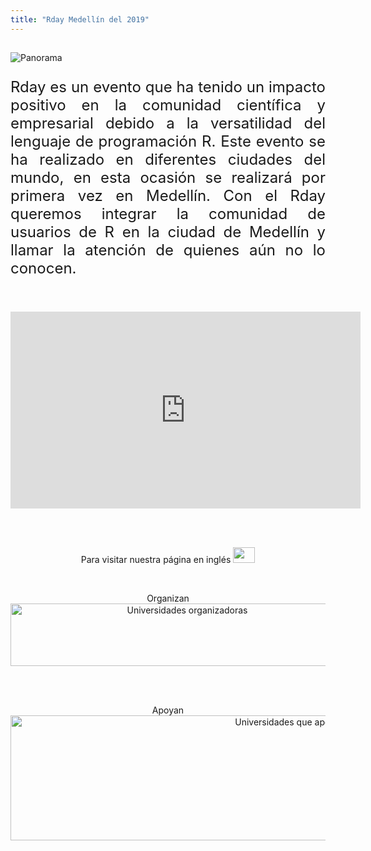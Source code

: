 ```yaml
---
title: "Rday Medellín del 2019"
---
```


<h2> </h2>

<img src="imagenes/foto_recuerdo.jpg" alt="Panorama">

<font size="5">
<p align="justify">Rday es un evento que ha tenido un impacto positivo en la comunidad científica y empresarial debido a la versatilidad del lenguaje de programación R. Este evento se ha realizado en diferentes ciudades del mundo, en esta ocasión se realizará por primera vez en Medellín. Con el Rday queremos integrar la comunidad de usuarios de R en la ciudad de Medellín y llamar la atención de quienes aún no lo conocen.</p>

</font>

<br/>

<center>
<iframe width="560" height="315" src="https://www.youtube.com/embed/XcBLEVknqvY" frameborder="0" allow="accelerometer; autoplay; encrypted-media; gyroscope; picture-in-picture" allowfullscreen></iframe>
</center>

<br/>
<br/>

<center>
Para visitar nuestra página en inglés
<a href="https://rdaymedellin.github.io/rday_eng"><img border="0" src="imagenes/ing.png" width="35" height="25"></a>
</center>

<br/>

<center>
Organizan  
<img src="imagenes/auxiliar.png" alt="Universidades organizadoras" width="550" height="100">
</center>

<br/>
<br/>

<center>
Apoyan  
<img src="imagenes/apoyan.png" alt="Universidades que apoya" width="870" height="200">
</center>


